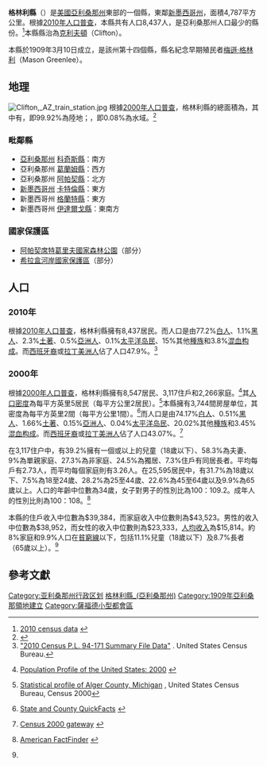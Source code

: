 {{Infobox U.S. County
| county  = 格林利縣
| state = 亞利桑那州
| en county = Greenlee County
| en state = Arizona
| seal = 
| map = Map of Arizona highlighting Greenlee County.svg
| map size = 200
| founded = 1909年3月10日
| seat = [[克利夫頓_(亞利桑那州)|克利夫頓]]
| largest city wl = 克利夫頓
| area            = {{convert|1848.42|sqmi|km2}}|
| area land       = {{convert|1847|sqmi}} |
| area water      ={{convert|1.42|sqmi}} |
| area percentage = 0.08%
| census yr = 2012
| pop = 8,802
| density = 1.7
| web = www.co.greenlee.az.us
| footnote = 
}}
'''格林利縣'''（{{lang-en|Greenlee County}}）是[[美國|美國]][[亞利桑那州|亞利桑那州]]東部的一個縣，東鄰[[新墨西哥州|新墨西哥州]]，面積4,787平方公里。根據[[美國2010年人口普查|2010年人口普查]]，本縣共有人口8,437人，是亞利桑那州人口最少的縣份。<ref>[http://2010.census.gov/2010census/data/ 2010 census data] {{webarchive|url=https://web.archive.org/web/20110706203009/http://2010.census.gov/2010census/data/ |date=2011-07-06 }}</ref>本縣縣治為[[克利夫頓_(亞利桑那州)|克利夫頓]]（Clifton）。{{GR|6}}

本縣於1909年3月10日成立，是該州第十四個縣，縣名紀念早期殖民者[[梅遜·格林利|梅遜·格林利]]（Mason Greenlee）。{{GR|3}}

==地理==
[[File:Clifton,_AZ_train_station.jpg|thumb]]
根據[[2000年美国人口普查|2000年人口普查]]，格林利縣的總面積為{{convert|1848.42|sqmi}}，其中有{{convert|1847|sqmi}}，即99.92%為陸地；{{convert|1.42|sqmi}}，即0.08%為水域。<ref>{{cite web
  |url=http://www.census.gov/tiger/tms/gazetteer/county2k.txt
  |title=Census 2000 U.S. Gazetteer Files: Counties
  |publisher=United States Census
  |accessdate=2011-02-13
  |archive-url=https://www.webcitation.org/68EB8WXmf?url=http://www.census.gov/tiger/tms/gazetteer/county2k.txt
  |archive-date=2012-06-06
  |dead-url=yes
  }}</ref>

===毗鄰縣===
* [[亞利桑那州|亞利桑那州]] [[科奇斯縣|科奇斯縣]]：南方
* 亞利桑那州 [[葛蘭姆縣_(亞利桑那州)|葛蘭姆縣]]：西方
* 亞利桑那州 [[阿帕契縣|阿帕契縣]]：北方
* [[新墨西哥州|新墨西哥州]] [[卡特倫縣|卡特倫縣]]：東方
* 新墨西哥州 [[格蘭特縣_(新墨西哥州)|格蘭特縣]]：東方
* 新墨西哥州 [[伊達爾戈縣_(新墨西哥州)|伊達爾戈縣]]：東南方

===國家保護區===
* [[阿帕契席特葛里夫國家森林公園|阿帕契席特葛里夫國家森林公園]]（部分）
* [[希拉盒河岸國家保護區|希拉盒河岸國家保護區]]（部分）

==人口==
{{USCensusPop 
|1920= 15362
|1930= 9886
|1940= 8698
|1950= 12805
|1960= 11509
|1970= 10330
|1980= 11406
|1990= 8008
|2000= 8547
|2010= 8437
|estyear=2012
|estimate=8802
| footnote=<ref>{{cite web|url=http://www.census.gov/population/www/censusdata/cencounts/files/ca190090.txt|title=1900-1990 census data|publisher=United States Census Bureau|accessdate=2013-05-06|archive-date=2013-06-18|archive-url=https://web.archive.org/web/20130618102118/http://www.census.gov/population/www/censusdata/cencounts/files/ca190090.txt|dead-url=no}}</ref><ref>{{cite web |url=http://factfinder2.census.gov |title=American FactFinder |publisher=Factfinder2.census.gov |date= |accessdate=2013-02-16 |archive-date=2013-09-11 |archive-url=https://web.archive.org/web/20130911234518/http://factfinder2.census.gov/ |dead-url=no }}</ref><ref>{{cite web |url=http://mapserver.lib.virginia.edu/ |title=University of Virginia Library |publisher=Mapserver.lib.virginia.edu |date= |accessdate=2013-02-16 |archive-date=2012-08-11 |archive-url=https://web.archive.org/web/20120811110448/http://mapserver.lib.virginia.edu/ |dead-url=no }}</ref>
|}}

===2010年===
根據[[2010年美國人口普查|2010年人口普查]]，格林利縣擁有8,437居民。而人口是由77.2%[[歐裔美國人|白人]]、1.1%[[非裔美國人|黑人]]、2.3%[[美國土著|土著]]、0.5%[[亞裔美國人|亞洲人]]、0.1%[[太平洋岛民|太平洋岛民]]、15%其他[[種族|種族]]和3.8%[[混血|混血]][[种族构成|构成]]。而[[西班牙裔美国人|西班牙裔]]或[[拉丁美洲人|拉丁美洲人]]佔了人口47.9%。<ref>[http://www2.census.gov/census_2010/01-Redistricting_File--PL_94-171/California/ "2010 Census P.L. 94-171 Summary File Data"] {{Wayback|url=http://www2.census.gov/census_2010/01-Redistricting_File--PL_94-171/California/ |date=20130807061126 }}. United States Census Bureau.</ref>

===2000年===
根據[[2000年美國人口普查|2000年人口普查]]{{GR|2}}，格林利縣擁有8,547居民、3,117住戶和2,266家庭。<ref>{{en}}[http://www.census.gov/population/www/pop-profile/profile2000.html Population Profile of the United States: 2000] {{Wayback|url=http://www.census.gov/population/www/pop-profile/profile2000.html |date=20040113065424 }}</ref>其[[人口密度|人口密度]]為每平方英里5居民（每平方公里2居民）。<ref>[http://censtats.census.gov/data/MI/05026003.pdf Statistical profile of Alger County, Michigan] {{webarchive|url=https://web.archive.org/web/20120407012422/http://censtats.census.gov/data/MI/05026003.pdf |date=2012-04-07 }}, United States Census Bureau, Census 2000</ref>本縣擁有3,744間房屋单位，其密度為每平方英里2間（每平方公里1間）。<ref>{{en}}[http://quickfacts.census.gov/qfd/ State and County QuickFacts] {{webarchive|url=https://web.archive.org/web/20040401125638/http://quickfacts.census.gov/qfd/ |date=2004-04-01 }}</ref>而人口是由74.17%[[歐裔美國人|白人]]、0.51%[[非裔美國人|黑人]]、1.66%[[美國土著|土著]]、0.15%[[亞裔美國人|亞洲人]]、0.04%[[太平洋岛民|太平洋岛民]]、20.02%其他[[種族|種族]]和3.45%[[混血|混血]][[种族构成|构成]]。而[[西班牙裔美国人|西班牙裔]]或[[拉丁美洲人|拉丁美洲人]]佔了人口43.07%。<ref>{{en}}[http://www.census.gov/main/www/cen2000.html Census 2000 gateway] {{Wayback|url=http://www.census.gov/main/www/cen2000.html |date=20190331194847 }}</ref>

在3,117住户中，有39.2%擁有一個或以上的兒童（18歲以下）、58.3%為夫妻、9%為單親家庭、27.3%為非家庭、24.5%為獨居、7.3%住戶有同居長者。平均每戶有2.73人，而平均每個家庭則有3.26人。在25,595居民中，有31.7%為18歲以下、7.5%為18至24歲、28.2%為25至44歲、22.6%為45至64歲以及9.9%為65歲以上。人口的年齡中位數為34歲，女子對男子的性別比為100：109.2。成年人的性別比則為100：108。<ref name="Census">{{en}}[http://factfinder.census.gov/ American FactFinder] {{WebCite|url=https://www.webcitation.org/65jESGrbU?url=http://factfinder2.census.gov/legacy/aff_sunset.html |date=20120226005920 |dateformat=iso }}</ref>

本縣的住戶收入中位數為$39,384，而家庭收入中位數則為$43,523。男性的收入中位數為$38,952，而女性的收入中位數則為$23,333，[[人均收入|人均收入]]為$15,814。約8%家庭和9.9%人口在[[貧窮線|貧窮線]]以下，包括11.1%兒童（18歲以下）及8.7%長者（65歲以上）。<ref name="Census"/>

==參考文獻==
{{reflist|2}}

{{格林利縣 (亞利桑那州)}}
{{Arizona}}

{{DEFAULTSORT:Greenlee County, Arizona}}
[[Category:亚利桑那州行政区划|Category:亚利桑那州行政区划]]
[[Category:格林利縣_(亞利桑那州)|]]
[[Category:1909年亞利桑那領地建立|Category:1909年亞利桑那領地建立]]
[[Category:薩福德小型都會區|Category:薩福德小型都會區]]